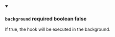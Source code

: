 
<details className="config-field" data-expandable="false" open>
<summary>

### `background` <span class="config-field-required" data-required="false">required</span> <span class="config-field-type">boolean</span> <span class="config-field-default">false</span> <span class="config-field-enum"></span>

If true, the hook will be executed in the background.

</summary>



</details>
